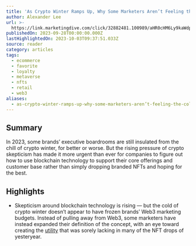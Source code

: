 ```yaml
---
title: 'As Crypto Winter Ramps Up, Why Some Marketers Aren’t Feeling the Cold'
author: Alexander Lee
url: >-
  https://link.marketingdive.com/click/32882481.100989/aHR0cHM6Ly9kaWdpZGF5LmNvbS9tYXJrZXRpbmcvYXMtY3J5cHRvLXdpbnRlci1yYW1wcy11cC1zb21lLW1hcmtldGVycy1hcmVudC1mZWVsaW5nLXRoZS1jb2xkLw/637e582e0821e0a3d7090092Bc5a7d495
publishedOn: 2023-09-28T00:00:00.000Z
lastHighlightedOn: 2023-10-03T09:37:51.033Z
source: reader
category: articles
tags:
  - ecommerce
  - favorite
  - loyalty
  - metaverse
  - nfts
  - retail
  - web3
aliases:
  - as-crypto-winter-ramps-up-why-some-marketers-aren’t-feeling-the-cold
---
```

## Summary

In 2023, some brands’ executive boardrooms are still insulated from the chill of crypto winter, for better or worse. But the rising pressure of crypto skepticism has made it more urgent than ever for companies to figure out how to use blockchain technology to support their core offerings and customer base rather than simply dropping branded NFTs and hoping for the best.

## Highlights
- Skepticism around blockchain technology is rising — but the cold of crypto winter doesn’t appear to have frozen brands’ Web3 marketing budgets. Instead of pulling away from Web3, some marketers have instead expanded their definition of the concept, with an eye toward creating the [utility](https://digiday.com/marketing/utility-versus-speculation-why-brands-want-to-make-nfts-useful-rather-than-profitable-amid-the-crypto-downturn/) that was sorely lacking in many of the NFT drops of yesteryear.
